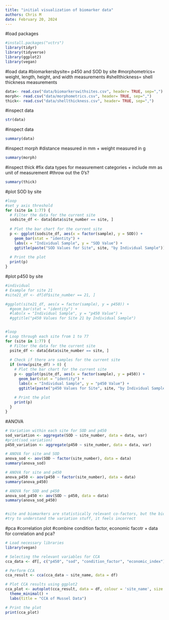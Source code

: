 ```yaml
---
title: "initial visualization of biomarker data"
authors: Chris M
date: February 20, 2024
---
```


#load packages
```r
#install.packages("vctrs")
library(tidyr)
library(tidyverse)
library(ggplot2)
library(vegan)

```

#load data
#biomarkersbysite= p450 and SOD by site
#morphometrics= weight, length, height, and width measurements
#shellthickness= shell thickness measurements
```r
data<- read.csv("data/biomarkerswithsites.csv", header= TRUE, sep=",")
morph<- read.csv("data/morphometrics.csv", header= TRUE, sep=",")
thick<- read.csv("data/shellthickness.csv", header= TRUE, sep=",")

```

#inspect data
```r
str(data)
```

#inspect data
```r
summary(data)
```
#inspect morph
#distance measured in mm + weight measured in g
```r
summary(morph)
```

#inspect thick
#fix data types for measurement categories + include mm as unit of measurement
#throw out the 0's?
```r
summary(thick)
```

#plot SOD by site
```r
#loop 
#set y axis threshold
for (site in 1:77) {
  # Filter the data for the current site
  sodsite_df <- data[data$site_number == site, ]
  
  # Plot the bar chart for the current site
  p <- ggplot(sodsite_df, aes(x = factor(sample), y = SOD)) +
    geom_bar(stat = "identity") +
    labs(x = "Individual Sample", y = "SOD Value") +
    ggtitle(paste("SOD Values for Site", site, "by Individual Sample"))
  
  # Print the plot
  print(p)
}
```

#plot p450 by site
```r
#individual
# Example for site 21 
#site21_df <- df[df$site_number == 21, ]

#ggplot(site21_df, aes(x = factor(sample), y = p450)) +
  #geom_bar(stat = "identity") +
  #labs(x = "Individual Sample", y = "p450 Value") +
  #ggtitle("p450 Values for Site 21 by Individual Sample")


#loop
# Loop through each site from 1 to 77
for (site in 1:77) {
  # Filter the data for the current site
  psite_df <- data[data$site_number == site, ]
  
  # Check if there are samples for the current site
  if (nrow(psite_df) > 0) {
    # Plot the bar chart for the current site
    p <- ggplot(psite_df, aes(x = factor(sample), y = p450)) +
      geom_bar(stat = "identity") +
      labs(x = "Individual Sample", y = "p450 Value") +
      ggtitle(paste("p450 Values for Site", site, "by Individual Sample"))
    
    # Print the plot
    print(p)
  }
}
```


#ANOVA
```r
# Variation within each site for SOD and p450
sod_variation <- aggregate(SOD ~ site_number, data = data, var)
#print(sod_variation)
p450_variation <- aggregate(p450 ~ site_number, data = data, var)

# ANOVA for site and SOD
anova_sod <- aov(SOD ~ factor(site_number), data = data)
summary(anova_sod)

# ANOVA for site and p450
anova_p450 <- aov(p450 ~ factor(site_number), data = data)
summary(anova_p450)

# ANOVA for SOD and p450
anova_sod_p450 <- aov(SOD ~ p450, data = data)
summary(anova_sod_p450)


#site and biomarkers are statistically relevant co-factors, but the biomarkers aren't statistically significant to each other.
#try to understand the variation stuff, it feels incorrect

```

#pca
#correlation plot
#combine condition factor, economic facotr + data for correlation and pca?
```r
# Load necessary libraries
library(vegan)

# Selecting the relevant variables for CCA
cca_data <- df[, c("p450", "sod", "condition_factor", "economic_index")]

# Perform CCA
cca_result <- cca(cca_data ~ site_name, data = df)

# Plot CCA results using ggplot2
cca_plot <- autoplot(cca_result, data = df, colour = 'site_name', size = 3) +
  theme_minimal() +
  labs(title = "CCA of Mussel Data")

# Print the plot
print(cca_plot)
```






